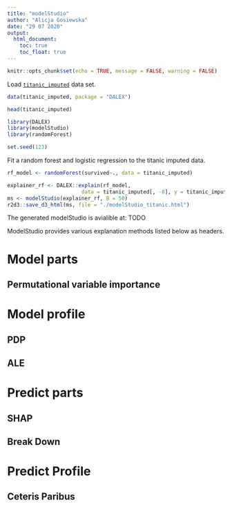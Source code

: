```yaml
---
title: "modelStudio"
author: "Alicja Gosiewska"
date: "29 07 2020"
output:
  html_document:
    toc: true
    toc_float: true
---
```


```r
knitr::opts_chunk$set(echo = TRUE, message = FALSE, warning = FALSE)
```

Load [`titanic_imputed`](https://modeloriented.github.io/DALEX/reference/titanic.html) data set.

```r
data(titanic_imputed, package = "DALEX")

head(titanic_imputed)
```


```r
library(DALEX)
library(modelStudio)
library(randomForest)

set.seed(123)
```

Fit a random forest and logistic regression to the titanic imputed data.

```r
rf_model <- randomForest(survived~., data = titanic_imputed)
```


```r
explainer_rf <- DALEX::explain(rf_model,
                        data = titanic_imputed[, -8], y = titanic_imputed[, 8], verbose = FALSE)
ms <- modelStudio(explainer_rf, B = 50)
r2d3::save_d3_html(ms, file = "./modelStudio_titanic.html")
```

The generated modelStudio is avialible at: TODO

ModelStudio provides various explanation methods listed below as headers.

# Model parts

## Permutational variable importance

# Model profile

## PDP

## ALE

# Predict parts

## SHAP

## Break Down

# Predict Profile

## Ceteris Paribus










